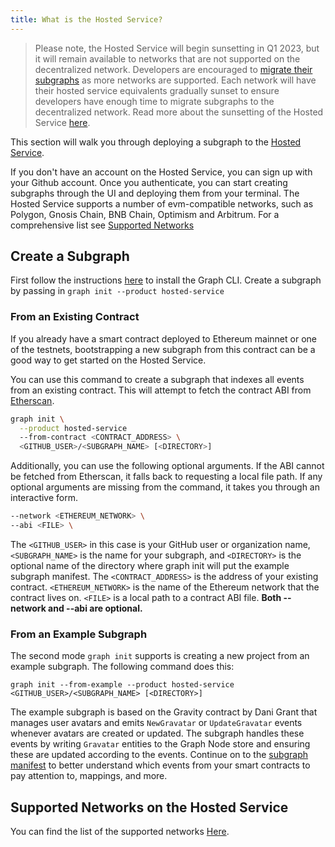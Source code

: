 ```yaml
---
title: What is the Hosted Service?
---
```


> Please note, the Hosted Service will begin sunsetting in Q1 2023, but it will remain available to networks that are not supported on the decentralized network. Developers are encouraged to [migrate their subgraphs](https://thegraph.com/blog/how-to-migrate-ethereum-subgraph) as more networks are supported. Each network will have their hosted service equivalents gradually sunset to ensure developers have enough time to migrate subgraphs to the decentralized network. Read more about the sunsetting of the Hosted Service [here](https://thegraph.com/blog/sunsetting-hosted-service).

This section will walk you through deploying a subgraph to the [Hosted Service](https://thegraph.com/hosted-service/).

If you don't have an account on the Hosted Service, you can sign up with your Github account. Once you authenticate, you can start creating subgraphs through the UI and deploying them from your terminal. The Hosted Service supports a number of evm-compatible networks, such as Polygon, Gnosis Chain, BNB Chain, Optimism and Arbitrum. For a comprehensive list see [Supported Networks](https://thegraph.com/docs/en/deploying/deploying-a-subgraph-to-hosted/)

## Create a Subgraph

First follow the instructions [here](/developing/defining-a-subgraph) to install the Graph CLI. Create a subgraph by passing in `graph init --product hosted-service`

### From an Existing Contract

If you already have a smart contract deployed to Ethereum mainnet or one of the testnets, bootstrapping a new subgraph from this contract can be a good way to get started on the Hosted Service.

You can use this command to create a subgraph that indexes all events from an existing contract. This will attempt to fetch the contract ABI from [Etherscan](https://etherscan.io/).

```sh
graph init \
  --product hosted-service
  --from-contract <CONTRACT_ADDRESS> \
  <GITHUB_USER>/<SUBGRAPH_NAME> [<DIRECTORY>]
```

Additionally, you can use the following optional arguments. If the ABI cannot be fetched from Etherscan, it falls back to requesting a local file path. If any optional arguments are missing from the command, it takes you through an interactive form.

```sh
--network <ETHEREUM_NETWORK> \
--abi <FILE> \
```

The `<GITHUB_USER>` in this case is your GitHub user or organization name, `<SUBGRAPH_NAME>` is the name for your subgraph, and `<DIRECTORY>` is the optional name of the directory where graph init will put the example subgraph manifest. The `<CONTRACT_ADDRESS>` is the address of your existing contract. `<ETHEREUM_NETWORK>` is the name of the Ethereum network that the contract lives on. `<FILE>` is a local path to a contract ABI file. **Both --network and --abi are optional.**

### From an Example Subgraph

The second mode `graph init` supports is creating a new project from an example subgraph. The following command does this:

```
graph init --from-example --product hosted-service <GITHUB_USER>/<SUBGRAPH_NAME> [<DIRECTORY>]
```

The example subgraph is based on the Gravity contract by Dani Grant that manages user avatars and emits `NewGravatar` or `UpdateGravatar` events whenever avatars are created or updated. The subgraph handles these events by writing `Gravatar` entities to the Graph Node store and ensuring these are updated according to the events. Continue on to the [subgraph manifest](/developing/creating-a-subgraph#the-subgraph-manifest) to better understand which events from your smart contracts to pay attention to, mappings, and more.

## Supported Networks on the Hosted Service

You can find the list of the supported networks [Here](/developing/supported-networks).
